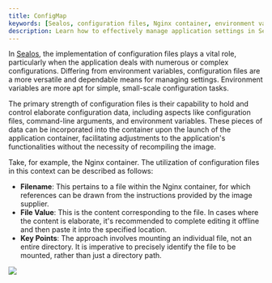 ```yaml
---
title: ConfigMap
keywords: [Sealos, configuration files, Nginx container, environment variables, application settings]
description: Learn how to effectively manage application settings in Sealos using configuration files, including Nginx container setup and environment variables.
---
```


In [Sealos](https://usw.sailos.io), the implementation of configuration files plays a vital role, particularly when
the application deals with numerous or complex configurations. Differing from environment variables, configuration files
are a more versatile and dependable means for managing settings. Environment variables are more apt for simple,
small-scale configuration tasks.

The primary strength of configuration files is their capability to hold and control elaborate configuration data,
including aspects like configuration files, command-line arguments, and environment variables. These pieces of data can
be incorporated into the container upon the launch of the application container, facilitating adjustments to the
application's functionalities without the necessity of recompiling the image.

Take, for example, the Nginx container. The utilization of configuration files in this context can be described as
follows:

- **Filename**: This pertains to a file within the Nginx container, for which references can be drawn from the
  instructions provided by the image supplier.
- **File Value**: This is the content corresponding to the file. In cases where the content is elaborate, it's
  recommended to complete editing it offline and then paste it into the specified location.
- **Key Points**: The approach involves mounting an individual file, not an entire directory. It is imperative to
  precisely identify the file to be mounted, rather than just a directory path.

![](./images/sealos-configmap.png)